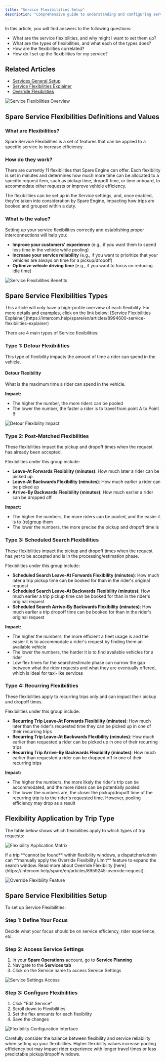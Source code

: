 ```yaml
---
title: "Service Flexibilities Setup"
description: "Comprehensive guide to understanding and configuring service flexibilities to optimize your Spare transit operations"
---
```


In this article, you will find answers to the following questions:

- What are the service flexibilities, and why might I want to set them up?
- What are the types of flexibilities, and what each of the types does?
- How are the flexibilities correlated?
- How do I set up the flexibilities for my service?

## Related Articles

- [Services General Setup](https://intercom.help/spare/en/articles/8994602-service-flexibilities-setup)
- [Service Flexibilities Explainer](https://intercom.help/spare/en/articles/8994600-service-flexibilities-explainer)  
- [Override Flexibilities](https://intercom.help/spare/en/articles/8959245-override-request)

![Service Flexibilities Overview](https://spare-74fa64f80617.intercom-attachments-1.com/i/o/972944814/59eabc5cf68efa8262d478ea/ylnSEWZJNRPfwScynvn_m5vGja-O2aG0vA.png?expires=1753820100&signature=b375834d44888da5b245a5b424a25ca7f3fa773965df621517f1c95998786cdb&req=fSclH816lYBbFb4f3HP0gCMp%2FECgmjJae9Rwe6r8boW1dSgrmx533zZtJJ%2Bq%0AFHo%3D%0A)

## Spare Service Flexibilities Definitions and Values

### What are Flexibilities?

Spare Service Flexibilities is a set of features that can be applied to a specific service to increase efficiency.

### How do they work?

There are currently 11 flexibilities that Spare Engine can offer. Each flexibility is set in minutes and determines how much more time can be allocated to a specific request item, such as pickup time, dropoff time, or time onboard, to accommodate other requests or improve vehicle efficiency.

The flexibilities can be set up in the Service settings, and, once enabled, they're taken into consideration by Spare Engine, impacting how trips are booked and grouped within a duty.

### What is the value?

Setting up your service flexibilities correctly and establishing proper interconnections will help you:

- **Improve your customers' experience** (e.g., if you want them to spend less time in the vehicle while pooling)
- **Increase your service reliability** (e.g., if you want to prioritize that your vehicles are always on time for a pickup/dropoff)
- **Optimize vehicle driving time** (e.g., if you want to focus on reducing idle time)

![Service Flexibilities Benefits](https://spare-74fa64f80617.intercom-attachments-1.com/i/o/972944819/18ee61620226888561a66aca/3c9uu9kNgCwj32X7YDK9XKqL61Pd__BQag.png?expires=1753820100&signature=54500399053f95f540cfdf5cf62bd0665e02f89147d43bd52446fef334bac2b4&req=fSclH816lYBWFb4f3HP0gD3DsWphVWsouilgK%2BkU7rDZx4%2Fa%2F8NBRoc48%2F9o%0AJAw%3D%0A)

## Spare Service Flexibilities Types

<Note>
This article will only have a high-profile overview of each flexibility. For more details and examples, click on the link below: [Service Flexibilities Explainer](https://intercom.help/spare/en/articles/8994600-service-flexibilities-explainer)
</Note>

There are 4 main types of Service flexibilities:

### Type 1: Detour Flexibilities

This type of flexibility impacts the amount of time a rider can spend in the vehicle.

#### Detour Flexibility

What is the maximum time a rider can spend in the vehicle.

**Impact:**
- The higher the number, the more riders can be pooled
- The lower the number, the faster a rider is to travel from point A to Point B

![Detour Flexibility Impact](https://spare-74fa64f80617.intercom-attachments-1.com/i/o/972944819/18ee61620226888561a66aca/3c9uu9kNgCwj32X7YDK9XKqL61Pd__BQag.png?expires=1753820100&signature=54500399053f95f540cfdf5cf62bd0665e02f89147d43bd52446fef334bac2b4&req=fSclH816lYBWFb4f3HP0gD3DsWphVWsouilgK%2BkU7rDZx4%2Fa%2F8NBRoc48%2F9o%0AJAw%3D%0A)

### Type 2: Post-Matched Flexibilities

These flexibilities impact the pickup and dropoff times when the request has already been accepted.

Flexibilities under this group include:

- **Leave-At Forwards Flexibility (minutes)**: How much later a rider can be picked up
- **Leave-At Backwards Flexibility (minutes)**: How much earlier a rider can be picked up  
- **Arrive-By Backwards Flexibility (minutes)**: How much earlier a rider can be dropped off

**Impact:**
- The higher the numbers, the more riders can be pooled, and the easier it is to (re)group them
- The lower the numbers, the more precise the pickup and dropoff time is

### Type 3: Scheduled Search Flexibilities

These flexibilities impact the pickup and dropoff times when the request has yet to be accepted and is in the processing/estimation phase.

Flexibilities under this group include:

- **Scheduled Search Leave-At Forwards Flexibility (minutes)**: How much later a trip pickup time can be booked for than in the rider's original request
- **Scheduled Search Leave-At Backwards Flexibility (minutes)**: How much earlier a trip pickup time can be booked for than in the rider's original request
- **Scheduled Search Arrive-By Backwards Flexibility (minutes)**: How much earlier a trip dropoff time can be booked for than in the rider's original request

**Impact:**
- The higher the numbers, the more efficient a fleet usage is and the easier it is to accommodate a rider's request by finding them an available vehicle
- The lower the numbers, the harder it is to find available vehicles for a rider
- Low flex times for the search/estimate phase can narrow the gap between what the rider requests and what they are eventually offered, which is ideal for taxi-like services

### Type 4: Recurring Flexibilities

These flexibilities apply to recurring trips only and can impact their pickup and dropoff times.

Flexibilities under this group include:

- **Recurring Trip Leave-At Forwards Flexibility (minutes)**: How much later than the rider's requested time they can be picked up in one of their recurring trips
- **Recurring Trip Leave-At Backwards Flexibility (minutes)**: How much earlier than requested a rider can be picked up in one of their recurring trips
- **Recurring Trip Arrive-By Backwards Flexibility (minutes)**: How much earlier than requested a rider can be dropped off in one of their recurring trips

**Impact:**
- The higher the numbers, the more likely the rider's trip can be accommodated, and the more riders can be potentially pooled
- The lower the numbers are, the closer the pickup/dropoff time of the recurring trip is to the rider's requested time. However, pooling efficiency may drop as a result

## Flexibility Application by Trip Type

The table below shows which flexibilities apply to which types of trip requests:

![Flexibility Application Matrix](https://spare-74fa64f80617.intercom-attachments-1.com/i/o/972944824/a4239eba442a3ee553d796f5/NLQlP2JI_8ONDp1kdtWRUjfVizmMWUdUgQ.png?expires=1753820100&signature=388eb60608691cb14f4d3a29d45e0b4eba40adfe3a928887cab7d9ffb7a10a81&req=fSclH816lYNbFb4f3HP0gCz%2FyELGeDEIBJj4qHQsSmfJymH8cp%2Fd9RF2Wo%2BY%0AA%2Fs%3D%0A)

<Tip>
If a trip **cannot be found** within flexibility windows, a dispatcher/admin can **manually apply the Override Flexibility Limit** feature to expand the search window. Read more about Override Flexibility [here](https://intercom.help/spare/en/articles/8959245-override-request).
</Tip>

![Override Flexibility Feature](https://spare-74fa64f80617.intercom-attachments-1.com/i/o/972944828/708f849d9b1b84759586be30/XhIUqT-4n9ryBhhWhJSg7MVTQW8jKtfzig.png?expires=1753820100&signature=a825db18d43478467a647a23c6c0b74aafa4ab240e996e0252d7fdcf441dc8b7&req=fSclH816lYNXFb4f3HP0gEWVgnART6GFj8q9T0B375AiJJlm4igOPavzPamC%0A4mU%3D%0A)

## Spare Service Flexibilities Setup

To set up Service Flexibilities:

### Step 1: Define Your Focus

Decide what your focus should be on service efficiency, rider experience, etc.

### Step 2: Access Service Settings

1. In your **Spare Operations** account, go to **Service Planning**
2. Navigate to the **Services tab**
3. Click on the Service name to access Service Settings

![Service Settings Access](https://spare-74fa64f80617.intercom-attachments-1.com/i/o/972944835/4b7a55930a827874368084e4/T0v7GbO_AIN-FXapYuY8i0vmH6NE9uvo4w.png?expires=1753820100&signature=5ad510c0b146ac925859353dd38247f45deb0601f1433c0aecb7fef191fdf352&req=fSclH816lYJaFb4f3HP0gEF9p6vmLupLSbOWjNaixCwMXxFkhSLB4F4dTOcc%0Apcs%3D%0A)

### Step 3: Configure Flexibilities

1. Click "Edit Service" 
2. Scroll down to Flexibilities
3. Set the flex amounts for each flexibility
4. Save the changes

![Flexibility Configuration Interface](https://spare-74fa64f80617.intercom-attachments-1.com/i/o/972944843/c6e80cef5ecc7f7e76634db5/g6W0WvxyfxzU8mHzbZvwCngpL_V4RDR7WA.jpeg?expires=1753820100&signature=98b39c75b30a5bfe8a20b8d4ee821f277231f2b9f451f1f542cd2b7b6855a255&req=fSclH816lYVcFb4f3HP0gGai6AnSomu3CfkGH3554jDnWeFCcIPRRvSiUCMb%0APog%3D%0A)

<Warning>
Carefully consider the balance between flexibility and service reliability when setting up your flexibilities. Higher flexibility values increase pooling efficiency but may impact rider experience with longer travel times or less predictable pickup/dropoff windows.
</Warning>